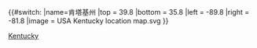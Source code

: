 {{#switch:{{{1}}}
|name=肯塔基州
|top    = 39.8
|bottom = 35.8
|left   = -89.8
|right  = -81.8
|image  = USA Kentucky location map.svg
}}<noinclude>{{Location map/Info}}
{{Documentation}}
[[Category:美國地理位置圖模板|Kentucky]]
</noinclude>